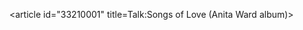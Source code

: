 <article id="33210001" title=Talk:Songs of Love (Anita Ward album)>
	<talkpage id="33210001" title="Talk:Songs of Love (Anita Ward album)">
{{album|class=stub}}
	</talkpage>
</article>